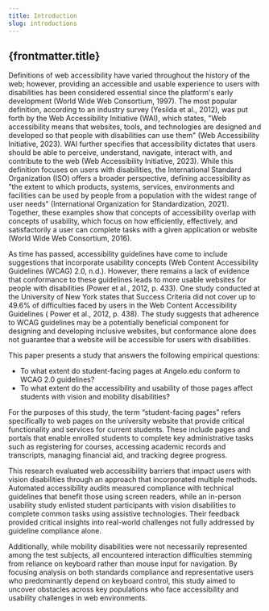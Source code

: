 ```yaml
---
title: Introduction
slug: introductions
---
```


## {frontmatter.title}

Definitions of web accessibility have varied throughout the history of the web; however, providing an accessible and usable experience to users with disabilities has been considered essential since the platform's early development (World Wide Web Consortium, 1997). The most popular definition, according to an industry survey (Yesilda et al., 2012), was put forth by the Web Accessibility Initiative (WAI), which states, "Web accessibility means that websites, tools, and technologies are designed and developed so that people with disabilities can use them" (Web Accessibility Initiative, 2023). WAI further specifies that accessibility dictates that users should be able to perceive, understand, navigate, interact with, and contribute to the web (Web Accessibility Initiative, 2023). While this definition focuses on users with disabilities, the International Standard Organization (ISO) offers a broader perspective, defining accessibility as "the extent to which products, systems, services, environments and facilities can be used by people from a population with the widest range of user needs" (International Organization for Standardization, 2021). Together, these examples show that concepts of accessibility overlap with concepts of usability, which focus on how efficiently, effectively, and satisfactorily a user can complete tasks with a given application or website (World Wide Web Consortium, 2016).

As time has passed, accessibility guidelines have come to include suggestions that incorporate usability concepts (Web Content Accessibility Guidelines (WCAG) 2.0, n.d.). However, there remains a lack of evidence that conformance to these guidelines leads to more usable websites for people with disabilities (Power et al., 2012, p. 433). One study conducted at the University of New York states that Success Criteria did not cover up to 49.6% of difficulties faced by users in the Web Content Accessibility Guidelines ( Power et al., 2012, p. 438). The study suggests that adherence to WCAG guidelines may be a potentially beneficial component for designing and developing inclusive websites, but conformance alone does not guarantee that a website will be accessible for users with disabilities.

This paper presents a study that answers the following empirical questions:
- To what extent do student-facing pages at Angelo.edu conform to WCAG 2.0 guidelines?
- To what extent do the accessibility and usability of those pages affect students with vision and mobility disabilities?

For the purposes of this study, the term “student-facing pages” refers specifically to web pages on the university website that provide critical functionality and services for current students. These include pages and portals that enable enrolled students to complete key administrative tasks such as registering for courses, accessing academic records and transcripts, managing financial aid, and tracking degree progress.

This research evaluated web accessibility barriers that impact users with vision disabilities through an approach that incorporated multiple methods. Automated accessibility audits measured compliance with technical guidelines that benefit those using screen readers, while an in-person usability study enlisted student participants with vision disabilities to complete common tasks using assistive technologies. Their feedback provided critical insights into real-world challenges not fully addressed by guideline compliance alone.

Additionally, while mobility disabilities were not necessarily represented among the test subjects, all encountered interaction difficulties stemming from reliance on keyboard rather than mouse input for navigation. By focusing analysis on both standards compliance and representative users who predominantly depend on keyboard control, this study aimed to uncover obstacles across key populations who face accessibility and usability challenges in web environments.
